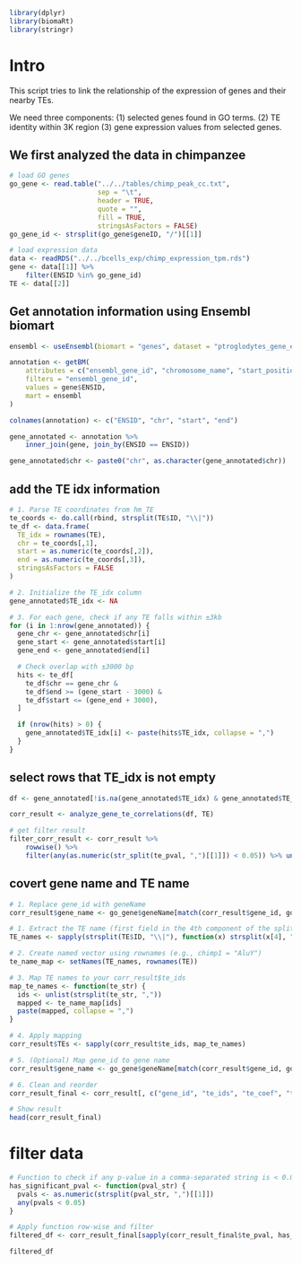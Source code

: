 ```r
library(dplyr)
library(biomaRt)
library(stringr)
```
# Intro
This script tries to link the relationship of the expression of genes and their nearby TEs.

We need three components: (1) selected genes found in GO terms. (2) TE identity within 3K region (3) gene expression values from selected genes.

## We first analyzed the data in chimpanzee

```r
# load GO genes
go_gene <- read.table("../../tables/chimp_peak_cc.txt", 
                      sep = "\t", 
                      header = TRUE, 
                      quote = "", 
                      fill = TRUE, 
                      stringsAsFactors = FALSE)
go_gene_id <- strsplit(go_gene$geneID, "/")[[1]]

# load expression data
data <- readRDS("../../bcells_exp/chimp_expression_tpm.rds")
gene <- data[[1]] %>%
    filter(ENSID %in% go_gene_id)
TE <- data[[2]]
```

## Get annotation information using Ensembl biomart
```r
ensembl <- useEnsembl(biomart = "genes", dataset = "ptroglodytes_gene_ensembl")

annotation <- getBM(
    attributes = c("ensembl_gene_id", "chromosome_name", "start_position", "end_position"),
    filters = "ensembl_gene_id",
    values = gene$ENSID,
    mart = ensembl
)

colnames(annotation) <- c("ENSID", "chr", "start", "end")

gene_annotated <- annotation %>%
    inner_join(gene, join_by(ENSID == ENSID))

gene_annotated$chr <- paste0("chr", as.character(gene_annotated$chr))
```

## add the TE idx information 
```r
# 1. Parse TE coordinates from hm_TE
te_coords <- do.call(rbind, strsplit(TE$ID, "\\|"))
te_df <- data.frame(
  TE_idx = rownames(TE),
  chr = te_coords[,1],
  start = as.numeric(te_coords[,2]),
  end = as.numeric(te_coords[,3]),
  stringsAsFactors = FALSE
)

# 2. Initialize the TE_idx column
gene_annotated$TE_idx <- NA

# 3. For each gene, check if any TE falls within ±3kb
for (i in 1:nrow(gene_annotated)) {
  gene_chr <- gene_annotated$chr[i]
  gene_start <- gene_annotated$start[i]
  gene_end <- gene_annotated$end[i]

  # Check overlap with ±3000 bp
  hits <- te_df[
    te_df$chr == gene_chr &
    te_df$end >= (gene_start - 3000) &
    te_df$start <= (gene_end + 3000),
  ]

  if (nrow(hits) > 0) {
    gene_annotated$TE_idx[i] <- paste(hits$TE_idx, collapse = ",")
  }
}

```

## select rows that TE_idx is not empty
```r
df <- gene_annotated[!is.na(gene_annotated$TE_idx) & gene_annotated$TE_idx != "",]

corr_result <- analyze_gene_te_correlations(df, TE)

# get filter result
filter_corr_result <- corr_result %>%
    rowwise() %>%
    filter(any(as.numeric(str_split(te_pval, ",")[[1]]) < 0.05)) %>% ungroup()
```

## covert gene name and TE name
```r
# 1. Replace gene_id with geneName
corr_result$gene_name <- go_gene$geneName[match(corr_result$gene_id, go_gene$ENSG)]

# 1. Extract the TE name (first field in the 4th component of the split ID string)
TE_names <- sapply(strsplit(TE$ID, "\\|"), function(x) strsplit(x[4], ":")[[1]][1])

# 2. Create named vector using rownames (e.g., chimp1 = "AluY")
te_name_map <- setNames(TE_names, rownames(TE))

# 3. Map TE names to your corr_result$te_ids
map_te_names <- function(te_str) {
  ids <- unlist(strsplit(te_str, ","))
  mapped <- te_name_map[ids]
  paste(mapped, collapse = ",")
}

# 4. Apply mapping
corr_result$TEs <- sapply(corr_result$te_ids, map_te_names)

# 5. (Optional) Map gene_id to gene name
corr_result$gene_name <- go_gene$geneName[match(corr_result$gene_id, go_gene$ENSG)]

# 6. Clean and reorder
corr_result_final <- corr_result[, c("gene_id", "te_ids", "te_coef", "te_pval", "te_fdr", "adj_r_squared")]

# Show result
head(corr_result_final)

```
# filter data
```r
# Function to check if any p-value in a comma-separated string is < 0.05
has_significant_pval <- function(pval_str) {
  pvals <- as.numeric(strsplit(pval_str, ",")[[1]])
  any(pvals < 0.05)
}

# Apply function row-wise and filter
filtered_df <- corr_result_final[sapply(corr_result_final$te_pval, has_significant_pval), ]

filtered_df

```

